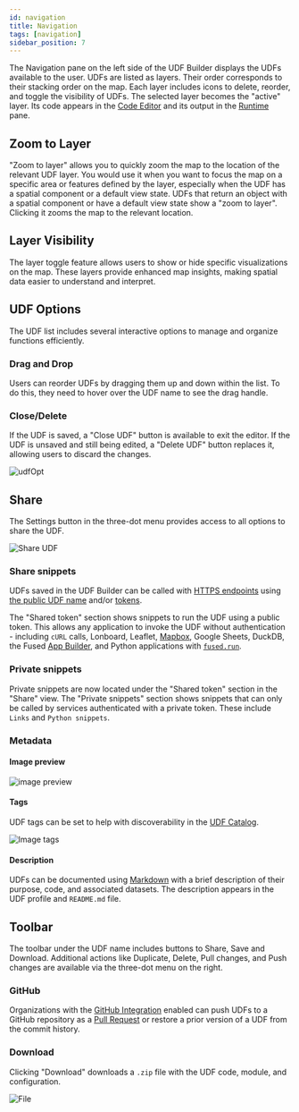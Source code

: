 ```yaml
---
id: navigation
title: Navigation
tags: [navigation]
sidebar_position: 7
---
```


The Navigation pane on the left side of the UDF Builder displays the UDFs available to the user. UDFs are listed as layers. Their order corresponds to their stacking order on the map. Each layer includes icons to delete, reorder, and toggle the visibility of UDFs. The selected layer becomes the "active" layer. Its code appears in the [Code Editor](/workbench/udf-builder/code-editor/) and its output in the [Runtime](/workbench/udf-builder/runtime/) pane.

## Zoom to Layer

"Zoom to layer" allows you to quickly zoom the map to the location of the relevant UDF layer. You would use it when you want to focus the map on a specific area or features defined by the layer, especially when the UDF has a spatial component or a default view state.
UDFs that return an object with a spatial component or have a default view state show a "zoom to layer". Clicking it zooms the map to the relevant location.

<ReactPlayer playsinline={true} className="video__player" loop={true} playing={false} muted={true} controls height="100%" url="https://fused-magic.s3.us-west-2.amazonaws.com/workbench-walkthrough-videos/docs_rewrite/zoom_to_layer_edit4.mp4" width="100%" />

## Layer Visibility

The layer toggle feature allows users to show or hide specific visualizations on the map. These layers provide enhanced map insights, making spatial data easier to understand and interpret.

<ReactPlayer playsinline={true} className="video__player" playing={false} muted={true} controls height="100%" url="https://fused-magic.s3.us-west-2.amazonaws.com/workbench-walkthrough-videos/docs_rewrite/layers_edit4.mp4" width="100%" />

## UDF Options

The UDF list includes several interactive options to manage and organize functions efficiently.

### Drag and Drop

Users can reorder UDFs by dragging them up and down within the list. To do this, they need to hover over the UDF name to see the drag handle.

### Close/Delete

If the UDF is saved, a "Close UDF" button is available to exit the editor. If the UDF is unsaved and still being edited, a "Delete UDF" button replaces it, allowing users to discard the changes.

![udfOpt](/img/workbench/udf-builder/udf_options3.png)

## Share

The Settings button in the three-dot menu provides access to all options to share the UDF.

![Share UDF](/img/workbench/udf-builder/new_share.png)

### Share snippets

UDFs saved in the UDF Builder can be called with [HTTPS endpoints](/core-concepts/run-udfs/run-small-udfs/#https-requests) using [the public UDF name](/core-concepts/run-udfs/run-small-udfs/#public-udf-name) and/or [tokens](/core-concepts/run-udfs/run-small-udfs/#token).

The "Shared token" section shows snippets to run the UDF using a public token. This allows any application to invoke the UDF without authentication - including `cURL` calls, Lonboard, Leaflet, [Mapbox](/tutorials/Geospatial%20with%20Fused/other-integrations/#mapbox), Google Sheets, DuckDB, the Fused [App Builder](/workbench/app-builder/), and Python applications with [`fused.run`](/core-concepts/run-udfs/).

### Private snippets

Private snippets are now located under the "Shared token" section in the "Share" view. The "Private snippets" section shows snippets that can only be called by services authenticated with a private token. These include `Links` and `Python snippets`.

### Metadata

#### Image preview

![image preview](/img/workbench/udf-builder/img_preview.png)

#### Tags

UDF tags can be set to help with discoverability in the [UDF Catalog](/workbench/udf-catalog/).

![Image tags](/img/workbench/udf-builder/tags.png)

#### Description

UDFs can be documented using [Markdown](https://www.markdownguide.org/basic-syntax/) with a brief description of their purpose, code, and associated datasets. The description appears in the UDF profile and `README.md` file.

## Toolbar

The toolbar under the UDF name includes buttons to Share, Save and Download. Additional actions like Duplicate, Delete, Pull changes, and Push changes are available via the three-dot menu on the right.

### GitHub

Organizations with the [GitHub Integration](/core-concepts/content-management/git/#configuring-github-integration) enabled can push UDFs to a GitHub repository as a [Pull Request](https://docs.github.com/en/pull-requests) or restore a prior version of a UDF from the commit history.

### Download

Clicking "Download" downloads a `.zip` file with the UDF code, module, and configuration.

![File](/img/workbench/udf-builder/github_dropdown2.png)